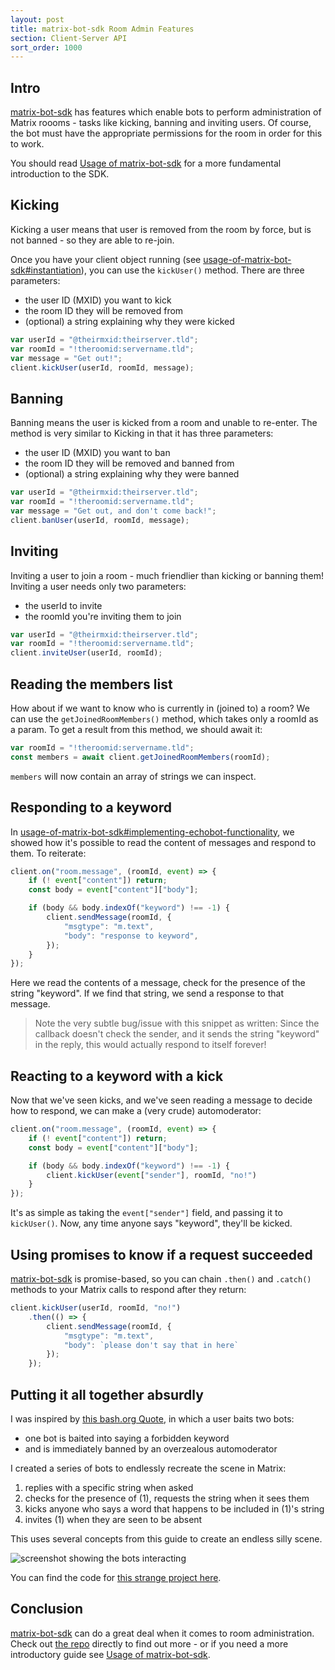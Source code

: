 ```yaml
---
layout: post
title: matrix-bot-sdk Room Admin Features
section: Client-Server API
sort_order: 1000
---
```


## Intro

[matrix-bot-sdk] has features which enable bots to perform administration of Matrix roooms - tasks like kicking, banning and inviting users. Of course, the bot must have the appropriate permissions for the room in order for this to work.

You should read [Usage of matrix-bot-sdk] for a more fundamental introduction to the SDK.

## Kicking

Kicking a user means that user is removed from the room by force, but is not banned - so they are able to re-join.

Once you have your client object running (see [usage-of-matrix-bot-sdk#instantiation](https://matrix.org/docs/guides/usage-of-matrix-bot-sdk#instantiation)), you can use the `kickUser()` method. There are three parameters:

* the user ID (MXID) you want to kick
* the room ID they will be removed from
* (optional) a string explaining why they were kicked

```javascript
var userId = "@theirmxid:theirserver.tld";
var roomId = "!theroomid:servername.tld";
var message = "Get out!";
client.kickUser(userId, roomId, message);
```

## Banning

Banning means the user is kicked from a room and unable to re-enter. The method is very similar to Kicking in that it has three parameters:

* the user ID (MXID) you want to ban
* the room ID they will be removed and banned from
* (optional) a string explaining why they were banned

```javascript
var userId = "@theirmxid:theirserver.tld";
var roomId = "!theroomid:servername.tld";
var message = "Get out, and don't come back!";
client.banUser(userId, roomId, message);
```

## Inviting

Inviting a user to join a room - much friendlier than kicking or banning them! Inviting a user needs only two parameters:

* the userId to invite
* the roomId you're inviting them to join

```javascript
var userId = "@theirmxid:theirserver.tld";
var roomId = "!theroomid:servername.tld";
client.inviteUser(userId, roomId);
```

## Reading the members list

How about if we want to know who is currently in (joined to) a room? We can use the `getJoinedRoomMembers()` method, which takes only a roomId as a param. To get a result from this method, we should await it:

```javascript
var roomId = "!theroomid:servername.tld";
const members = await client.getJoinedRoomMembers(roomId);
```

`members` will now contain an array of strings we can inspect.

## Responding to a keyword

In [usage-of-matrix-bot-sdk#implementing-echobot-functionality](https://matrix.org/docs/guides/usage-of-matrix-bot-sdk#implementing-echobot-functionality), we showed how it's possible to read the content of messages and respond to them. To reiterate:

```javascript
client.on("room.message", (roomId, event) => {
    if (! event["content"]) return;
    const body = event["content"]["body"];

    if (body && body.indexOf("keyword") !== -1) {
        client.sendMessage(roomId, {
            "msgtype": "m.text",
            "body": "response to keyword",
        });
    }
});
```

Here we read the contents of a message, check for the presence of the string "keyword". If we find that string, we send a response to that message.

> Note the very subtle bug/issue with this snippet as written: Since the callback doesn't check the sender, and it sends the string "keyword" in the reply, this would actually respond to itself forever!

## Reacting to a keyword with a kick

Now that we've seen kicks, and we've seen reading a message to decide how to respond, we can make a (very crude) automoderator:

```javascript
client.on("room.message", (roomId, event) => {
    if (! event["content"]) return;
    const body = event["content"]["body"];

    if (body && body.indexOf("keyword") !== -1) {
        client.kickUser(event["sender"], roomId, "no!")
    }
});
```

It's as simple as taking the `event["sender"]` field, and passing it to `kickUser()`. Now, any time anyone says "keyword", they'll be kicked.

## Using promises to know if a request succeeded

[matrix-bot-sdk] is promise-based, so you can chain `.then()` and `.catch()` methods to your Matrix calls to respond after they return:

```javascript
client.kickUser(userId, roomId, "no!")
    .then(() => {
        client.sendMessage(roomId, {
            "msgtype": "m.text",
            "body": `please don't say that in here`
        });
    });
```

## Putting it all together absurdly

I was inspired by [this bash.org Quote](http://bash.org/?178890), in which a user baits two bots:

* one bot is baited into saying a forbidden keyword
* and is immediately banned by an overzealous automoderator

I created a series of bots to endlessly recreate the scene in Matrix:

1) replies with a specific string when asked
2) checks for the presence of (1), requests the string when it sees them
3) kicks anyone who says a word that happens to be included in (1)'s string
4) invites (1) when they are seen to be absent

This uses several concepts from this guide to create an endless silly scene.

![screenshot showing the bots interacting](/docs/img/bot-dance.png)

You can find the code for [this strange project here](https://github.com/benparsons/bot-dance).

## Conclusion

[matrix-bot-sdk] can do a great deal when it comes to room administration. Check out [the repo][matrix-bot-sdk] directly to find out more - or if you need a more introductory guide see [Usage of matrix-bot-sdk].

[matrix-bot-sdk]: https://github.com/turt2live/matrix-bot-sdk
[Usage of matrix-bot-sdk]: https://matrix.org/docs/guides/usage-of-matrix-bot-sdk
